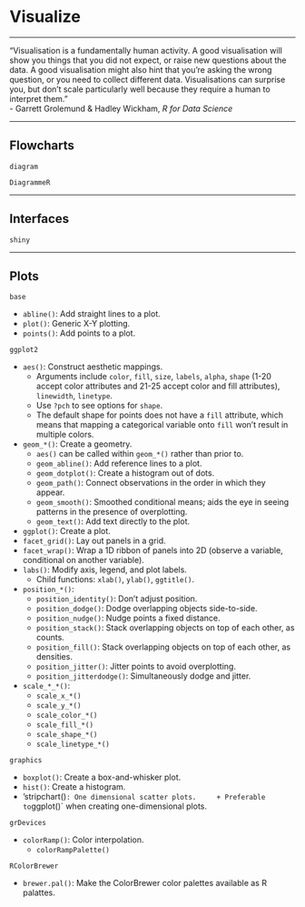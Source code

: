 # Visualize

***
"Visualisation is a fundamentally human activity. A good visualisation will show you things that you did not expect, or raise new questions about the data. A good visualisation might also hint that you're asking the wrong question, or you need to collect different data. Visualisations can surprise you, but don't scale particularly well because they require a human to interpret them."  
- Garrett Grolemund & Hadley Wickham, *R for Data Science*

***
## Flowcharts

`diagram`

`DiagrammeR`

***
## Interfaces

`shiny`

***
## Plots

`base`

* `abline()`: Add straight lines to a plot.
* `plot()`: Generic X-Y plotting.
* `points()`: Add points to a plot.

`ggplot2`

* `aes()`: Construct aesthetic mappings.
    + Arguments include `color`, `fill`, `size`, `labels`, `alpha`, `shape` (1-20 accept color attributes and 21-25 accept color and fill attributes), `linewidth`, `linetype`.
    + Use `?pch` to see options for `shape`.
    + The default shape for points does not have a `fill` attribute, which means that mapping a categorical variable onto `fill` won't result in multiple colors.
* `geom_*()`: Create a geometry.
    + `aes()` can be called within `geom_*()` rather than prior to.
    + `geom_abline()`: Add reference lines to a plot.
    + `geom_dotplot()`: Create a histogram out of dots.
    + `geom_path()`: Connect observations in the order in which they appear.
    + `geom_smooth()`: Smoothed conditional means; aids the eye in seeing patterns in the presence of overplotting.
    + `geom_text()`: Add text directly to the plot.
* `ggplot()`: Create a plot.
* `facet_grid()`: Lay out panels in a grid.
* `facet_wrap()`: Wrap a 1D ribbon of panels into 2D (observe a variable, conditional on another variable).
* `labs()`: Modify axis, legend, and plot labels.
    + Child functions: `xlab()`, `ylab()`, `ggtitle()`.
* `position_*()`:
    + `position_identity()`: Don't adjust position.
    + `position_dodge()`: Dodge overlapping objects side-to-side.
    + `position_nudge()`: Nudge points a fixed distance.
    + `position_stack()`: Stack overlapping objects on top of each other, as counts.
    + `position_fill()`: Stack overlapping objects on top of each other, as densities.
    + `position_jitter()`: Jitter points to avoid overplotting.
    + `position_jitterdodge()`: Simultaneously dodge and jitter.
* `scale_*_*()`:
    + `scale_x_*()`
    + `scale_y_*()`
    + `scale_color_*()`
    + `scale_fill_*()`
    + `scale_shape_*()`
    + `scale_linetype_*()`

`graphics`

* `boxplot()`: Create a box-and-whisker plot.
* `hist()`: Create a histogram.
* 'stripchart()`: One dimensional scatter plots.
    + Preferable to `ggplot()` when creating one-dimensional plots.

`grDevices`

* `colorRamp()`: Color interpolation.
    + `colorRampPalette()`

`RColorBrewer`

* `brewer.pal()`: Make the ColorBrewer color palettes available as R palattes.
